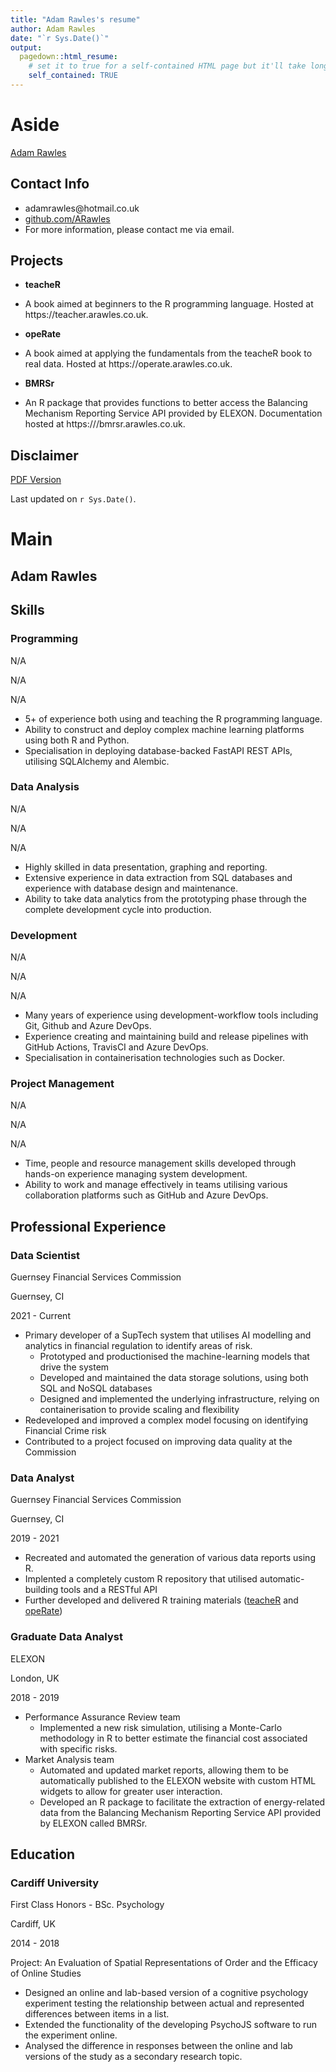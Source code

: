 ```yaml
---
title: "Adam Rawles's resume"
author: Adam Rawles
date: "`r Sys.Date()`"
output:
  pagedown::html_resume:
    # set it to true for a self-contained HTML page but it'll take longer to render
    self_contained: TRUE
---
```


Aside
================================================================================


[Adam Rawles](https://arawles.co.uk){width=80%}


Contact Info {#contact}
--------------------------------------------------------------------------------

- <i class="fa fa-envelope"></i> adamrawles@hotmail.co.uk
- <i class="fa fa-github"></i> [github.com/ARawles](https://github.com/ARawles)
- For more information, please contact me via email.


Projects {#projects}
--------------------------------------------------------------------------------

- __teacheR__

- A book aimed at beginners to the R programming language. Hosted at https://teacher.arawles.co.uk.

- __opeRate__

- A book aimed at applying the fundamentals from the teacheR book to real data. Hosted at https://operate.arawles.co.uk.

- __BMRSr__

- An R package that provides functions to better access the Balancing Mechanism Reporting Service API provided by ELEXON. Documentation hosted at https:///bmrsr.arawles.co.uk.


Disclaimer {#disclaimer}
--------------------------------------------------------------------------------

<a href = "./cv.pdf">PDF Version</a>

Last updated on `r Sys.Date()`.


Main
================================================================================

Adam Rawles {#title}
--------------------------------------------------------------------------------

Skills {data-icon=project-diagram}
--------------------------------------------------------------------------------

### Programming

N/A

N/A

N/A

- 5+ of experience both using and teaching the R programming language.   
- Ability to construct and deploy complex machine learning platforms using both R and Python.   
- Specialisation in deploying database-backed FastAPI REST APIs, utilising SQLAlchemy and Alembic.


### Data Analysis

N/A

N/A

N/A

- Highly skilled in data presentation, graphing and reporting.   
- Extensive experience in data extraction from SQL databases and experience with database design and maintenance.   
- Ability to take data analytics from the prototyping phase through the complete development cycle into production.



### Development

N/A

N/A

N/A

- Many years of experience using development-workflow tools including Git, Github and Azure DevOps.    
- Experience creating and maintaining build and release pipelines with GitHub Actions, TravisCI and Azure DevOps.    
- Specialisation in containerisation technologies such as Docker.

### Project Management

N/A

N/A

N/A

- Time, people and resource management skills developed through hands-on experience managing system development.    
- Ability to work and manage effectively in teams utilising various collaboration platforms such as GitHub and Azure DevOps.

Professional Experience {data-icon=suitcase}
--------------------------------------------------------------------------------

### Data Scientist

Guernsey Financial Services Commission

Guernsey, CI

2021 - Current

- Primary developer of a SupTech system that utilises AI modelling and analytics in financial regulation to identify areas of risk.
    + Prototyped and productionised the machine-learning models that drive the system
    + Developed and maintained the data storage solutions, using both SQL and NoSQL databases
    + Designed and implemented the underlying infrastructure, relying on containerisation to provide scaling and flexibility
- Redeveloped and improved a complex model focusing on identifying Financial Crime risk
- Contributed to a project focused on improving data quality at the Commission


### Data Analyst

Guernsey Financial Services Commission

Guernsey, CI

2019 - 2021

- Recreated and automated the generation of various data reports using R.
- Implented a completely custom R repository that utilised automatic-building tools and a RESTful API
- Further developed and delivered R training materials ([teacheR](https://teacher.arawles.co.uk) and [opeRate](https://operate.arawles.co.uk))

### Graduate Data Analyst

ELEXON

London, UK

2018 - 2019

- Performance Assurance Review team   
    + Implemented a new risk simulation, utilising a Monte-Carlo methodology in R to better estimate the financial cost associated with specific risks.
- Market Analysis team
    + Automated and updated market reports, allowing them to be automatically published to the ELEXON website with custom HTML widgets to allow for greater user interaction.
    + Developed an R package to facilitate the extraction of energy-related data from the Balancing Mechanism Reporting Service API provided by ELEXON called BMRSr.

Education {data-icon=graduation-cap}
--------------------------------------------------------------------------------

### Cardiff University

First Class Honors - BSc. Psychology

Cardiff, UK

2014 - 2018 

Project: An Evaluation of Spatial Representations of Order and the Efficacy of Online Studies

- Designed an online and lab-based version of a cognitive psychology experiment testing the relationship between actual and represented differences between items in a list.
- Extended the functionality of the developing PsychoJS software to run the experiment online.
- Analysed the difference in responses between the online and lab versions of the study as a secondary research topic.
